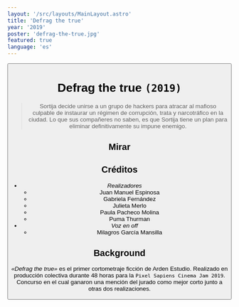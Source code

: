```yaml
---
layout: '/src/layouts/MainLayout.astro'
title: 'Defrag the true'
year: '2019'
poster: 'defrag-the-true.jpg'
featured: true
language: 'es'
---
```


<Button text='/ Inicio' link='/es/' />

# Defrag the true `(2019)`

> Sortija decide unirse a un grupo de hackers para atracar al mafioso culpable de
> instaurar un régimen de corrupción, trata y narcotráfico en la ciudad. Lo que
> sus compañeres no saben, es que Sortija tiene un plan para eliminar
> definitivamente su impune enemigo.

## Mirar

<Vimeo id='369666528' ratio='1:1' />

## Créditos

- *Realizadores*
    - Juan Manuel Espinosa
    - Gabriela Fernández
    - Julieta Merlo
    - Paula Pacheco Molina
    - Puma Thurman
- *Voz en off*
    - Milagros García Mansilla

## Background

_«Defrag the true»_ es el primer cortometraje ficción de Arden Estudio. Realizado
en producción colectiva durante 48 horas para la `Pixel Sapiens Cinema Jam 2019`.
Concurso en el cual ganaron una mención del jurado como mejor corto junto a
otras dos realizaciones.